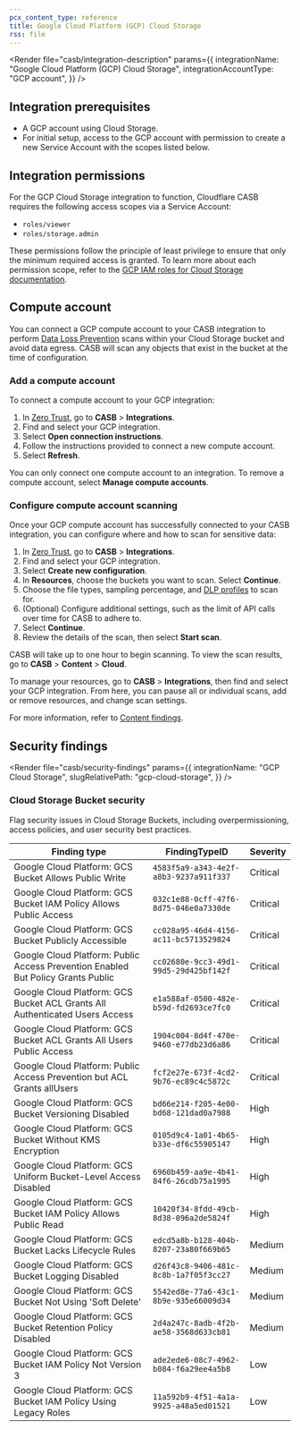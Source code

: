 ```yaml
---
pcx_content_type: reference
title: Google Cloud Platform (GCP) Cloud Storage
rss: file
---
```



<Render
	file="casb/integration-description"
	params={{
		integrationName: "Google Cloud Platform (GCP) Cloud Storage",
		integrationAccountType: "GCP account",
	}}
/>

## Integration prerequisites

- A GCP account using Cloud Storage.
- For initial setup, access to the GCP account with permission to create a new Service Account with the scopes listed below.

## Integration permissions

For the GCP Cloud Storage integration to function, Cloudflare CASB requires the following access scopes via a Service Account:

- `roles/viewer`
- `roles/storage.admin`

These permissions follow the principle of least privilege to ensure that only the minimum required access is granted. To learn more about each permission scope, refer to the [GCP IAM roles for Cloud Storage documentation](https://cloud.google.com/storage/docs/access-control/iam-roles).

## Compute account

You can connect a GCP compute account to your CASB integration to perform [Data Loss Prevention](/cloudflare-one/policies/data-loss-prevention/) scans within your Cloud Storage bucket and avoid data egress. CASB will scan any objects that exist in the bucket at the time of configuration.

### Add a compute account

To connect a compute account to your GCP integration:

1. In [Zero Trust](https://one.dash.cloudflare.com), go to **CASB** > **Integrations**.
2. Find and select your GCP integration.
3. Select **Open connection instructions**.
4. Follow the instructions provided to connect a new compute account.
5. Select **Refresh**.

You can only connect one compute account to an integration. To remove a compute account, select **Manage compute accounts**.

### Configure compute account scanning

Once your GCP compute account has successfully connected to your CASB integration, you can configure where and how to scan for sensitive data:

1. In [Zero Trust](https://one.dash.cloudflare.com), go to **CASB** > **Integrations**.
2. Find and select your GCP integration.
3. Select **Create new configuration**.
4. In **Resources**, choose the buckets you want to scan. Select **Continue**.
5. Choose the file types, sampling percentage, and [DLP profiles](/cloudflare-one/policies/data-loss-prevention/dlp-profiles/) to scan for.
6. (Optional) Configure additional settings, such as the limit of API calls over time for CASB to adhere to.
7. Select **Continue**.
8. Review the details of the scan, then select **Start scan**.

CASB will take up to one hour to begin scanning. To view the scan results, go to **CASB** > **Content** > **Cloud**.

To manage your resources, go to **CASB** > **Integrations**, then find and select your GCP integration. From here, you can pause all or individual scans, add or remove resources, and change scan settings.

For more information, refer to [Content findings](/cloudflare-one/applications/casb/manage-findings/#content-findings).

## Security findings

<Render
	file="casb/security-findings"
	params={{
		integrationName: "GCP Cloud Storage",
		slugRelativePath: "gcp-cloud-storage",
	}}
/>

### Cloud Storage Bucket security

Flag security issues in Cloud Storage Buckets, including overpermissioning, access policies, and user security best practices.

| Finding type                                                                     | FindingTypeID                          | Severity |
| -------------------------------------------------------------------------------- | -------------------------------------- | -------- |
| Google Cloud Platform: GCS Bucket Allows Public Write                            | `4583f5a9-a343-4e2f-a8b3-9237a911f337` | Critical |
| Google Cloud Platform: GCS Bucket IAM Policy Allows Public Access                | `032c1e88-0cff-47f6-8d75-046e0a7330de` | Critical |
| Google Cloud Platform: GCS Bucket Publicly Accessible                            | `cc028a95-46d4-4156-ac11-bc5713529824` | Critical |
| Google Cloud Platform: Public Access Prevention Enabled But Policy Grants Public | `cc02680e-9cc3-49d1-99d5-29d425bf142f` | Critical |
| Google Cloud Platform: GCS Bucket ACL Grants All Authenticated Users Access      | `e1a588af-0500-482e-b59d-fd2693ce7fc0` | Critical |
| Google Cloud Platform: GCS Bucket ACL Grants All Users Public Access             | `1904c004-8d4f-470e-9460-e77db23d6a86` | Critical |
| Google Cloud Platform: Public Access Prevention but ACL Grants allUsers          | `fcf2e27e-673f-4cd2-9b76-ec89c4c5872c` | Critical |
| Google Cloud Platform: GCS Bucket Versioning Disabled                            | `bd66e214-f205-4e00-bd68-121dad0a7988` | High     |
| Google Cloud Platform: GCS Bucket Without KMS Encryption                         | `0105d9c4-1a01-4b65-b33e-df6c55905147` | High     |
| Google Cloud Platform: GCS Uniform Bucket-Level Access Disabled                  | `6960b459-aa9e-4b41-84f6-26cdb75a1995` | High     |
| Google Cloud Platform: GCS Bucket IAM Policy Allows Public Read                  | `10420f34-8fdd-49cb-8d38-096a2de5824f` | High     |
| Google Cloud Platform: GCS Bucket Lacks Lifecycle Rules                          | `edcd5a8b-b128-404b-8207-23a80f669b65` | Medium   |
| Google Cloud Platform: GCS Bucket Logging Disabled                               | `d26f43c8-9406-481c-8c8b-1a7f05f3cc27` | Medium   |
| Google Cloud Platform: GCS Bucket Not Using 'Soft Delete'                        | `5542ed8e-77a6-43c1-8b9e-935e66009d34` | Medium   |
| Google Cloud Platform: GCS Bucket Retention Policy Disabled                      | `2d4a247c-8adb-4f2b-ae58-3568d633cb81` | Medium   |
| Google Cloud Platform: GCS Bucket IAM Policy Not Version 3                       | `ade2ede6-08c7-4962-b084-f6a29ee4a5b8` | Low      |
| Google Cloud Platform: GCS Bucket IAM Policy Using Legacy Roles                  | `11a592b9-4f51-4a1a-9925-a48a5ed01521` | Low      |
